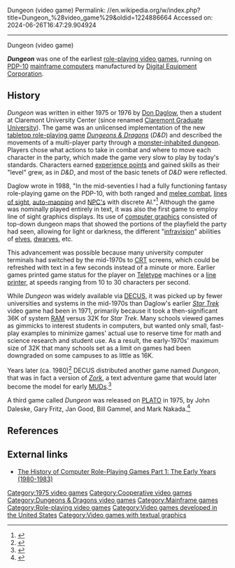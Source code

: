 Dungeon (video game)
Permalink: //en.wikipedia.org/w/index.php?title=Dungeon_%28video_game%29&oldid=1224886664
Accessed on: 2024-06-26T16:47:29.904924



------
Dungeon (video game)
{{Short description|1975 video game}}
{{About|the PDP-10 video game|the FORTRAN version of ''Zork''|Zork#MIT|the 1982 Apple II video game|Dungeon! (video game)|the 1993 Acorn Archimedes video game|The Dungeon (1993 video game)|the 2011 Windows video game|Dungeons (video game)}}
{{Refimprove|date=January 2011}}

{{Infobox video game
| genre = [[Role-playing]]
| platform = [[PDP-10]]
| developer = [[Don Daglow]]
| released = 1975 or 1976
}}

'''''Dungeon''''' was one of the earliest [[role-playing video game]]s, running on [[PDP-10]] [[mainframe computer]]s manufactured by [[Digital Equipment Corporation]].

==History==
''Dungeon'' was written in either 1975 or 1976 by [[Don Daglow]], then a student at Claremont University Center (since renamed [[Claremont Graduate University]]). The game was an unlicensed implementation of the new [[tabletop role-playing game]] ''[[Dungeons & Dragons]]'' (''D&D'') and described the movements of a multi-player party through a [[Dungeon crawl|monster-inhabited dungeon]].  Players chose what actions to take in combat and where to move each character in the party, which made the game very slow to play by today's standards. Characters earned [[experience point]]s and gained skills as their "level" grew, as in ''D&D'', and most of the basic tenets of ''D&D'' were reflected.

Daglow wrote in 1988, "In the mid-seventies I had a fully functioning fantasy role-playing game on the PDP-10, with both ranged and [[melee combat]], [[line of sight (gaming)|lines of sight]], [[automap|auto-mapping]] and [[non-player character|NPC's]] with discrete AI."<ref name="daglow198808">{{cite magazine | title=The Changing Role of Computer Game Designers | magazine=[[Computer Gaming World]] | issue=50 | date=August 1988 | url=http://www.cgwmuseum.org/galleries/issues/cgw_50.pdf | access-date=23 April 2016 | last=Daglow | first=Don L. | pages=18}}</ref> Although the game was nominally played entirely in text, it was also the first game to employ line of sight graphics displays. Its use of [[computer graphics]] consisted of top-down dungeon maps that showed the portions of the playfield the party had seen, allowing for light or darkness, the different "[[infravision]]" abilities of [[Elf (Dungeons & Dragons)|elves]], [[Dwarf (Dungeons & Dragons)|dwarves]], etc.

This advancement was possible because many university computer terminals had switched by the mid-1970s to [[Cathode ray tube|CRT]] screens, which could be refreshed with text in a few seconds instead of a minute or more. Earlier games printed game status for the player on [[Teleprinter|Teletype]] machines or a [[line printer]], at speeds ranging from 10 to 30 characters per second.

While ''Dungeon'' was widely available via [[DECUS]], it was picked up by fewer universities and systems in the mid-1970s than Daglow's earlier ''[[Star Trek (script game)|Star Trek]]'' video game had been in 1971, primarily because it took a then-significant 36K of system [[RAM]] versus 32K for ''Star Trek''.  Many schools viewed games as gimmicks to interest students in computers, but wanted only small, fast-play examples to minimize games' actual use to reserve time for math and science research and student use. As a result, the early-1970s' maximum size of 32K that many schools set as a limit on games had been downgraded on some campuses to as little as 16K.

Years later (ca. 1980)<ref name="iltdungeon">{{cite web|title=Dungeon README|author=Ian Lance Taylor|date=1991-03-11|access-date=2012-12-10|url=http://stuff.mit.edu/afs/athena/contrib/games/src/dungeon/README}}</ref> DECUS distributed another game named ''Dungeon'', that was in fact a version of ''[[Zork#Dungeon|Zork]]'', a text adventure game that would later become the model for early [[Multi-user dungeon|MUD]]s.<ref name="ddream">{{Cite book|first=Brad|last=King|first2=John M.|last2=Borland|url=https://books.google.com/books?id=CvxOAAAAMAAJ |title=Dungeons and Dreamers: The Rise of Computer Game Culture from Geek to Chic |publisher=[[McGraw-Hill|McGraw-Hill/Osborne]] |year=2003 |access-date=2010-09-25 |isbn = 0-07-222888-1 |  ref=borlanddd}}</ref>

A third game called ''Dungeon'' was released on [[PLATO (computer system)|PLATO]] in 1975, by John Daleske, Gary Fritz, Jan Good, Bill Gammel, and Mark Nakada.<ref>{{cite web|first=Matt|last=Barton|date=2007-07-03|url=http://www.armchairarcade.com/neo/node/1396|title=Fun with PLATO|work=Armchair Arcade|access-date=2010-09-08|archive-url=https://web.archive.org/web/20171120234946/http://www.armchairarcade.com/neo/node/1396|archive-date=2017-11-20|url-status=dead}}</ref> <!-- Maybe this is the one that features Rivett and a 3D display? -->

==References==
{{reflist}}

==External links==
* [http://www.gamasutra.com/features/20070223a/barton_pfv.htm The History of Computer Role-Playing Games Part 1: The Early Years (1980-1983)]

{{Dungeons & Dragons video games}}

[[Category:1975 video games]]
[[Category:Cooperative video games]]
[[Category:Dungeons & Dragons video games]]
[[Category:Mainframe games]]
[[Category:Role-playing video games]]
[[Category:Video games developed in the United States]]
[[Category:Video games with textual graphics]]